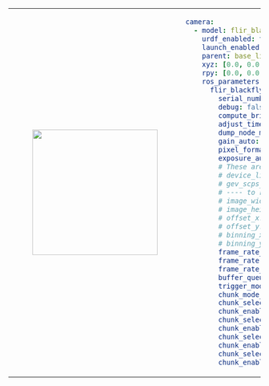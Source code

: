 <table>
<tr>
<td>
<center>
<figure>
    <img src={require("./img/flir_blackfly.png").default} width="250" />
</figure>
</center>
</td>
<td>

```yaml
camera:
  - model: flir_blackfly
    urdf_enabled: true
    launch_enabled: true
    parent: base_link
    xyz: [0.0, 0.0, 0.0]
    rpy: [0.0, 0.0, 0.0]
    ros_parameters:
      flir_blackfly:
        serial_number: ''
        debug: false
        compute_brightness: false
        adjust_timestamp: true
        dump_node_map: false
        gain_auto: Continuous
        pixel_format: BayerRG8
        exposure_auto: Continuous
        # These are useful for GigE cameras
        # device_link_throughput_limit: 380000000
        # gev_scps_packet_size: 9000
        # ---- to reduce the sensor width and shift the crop
        # image_width: 1408
        # image_height: 1080
        # offset_x: 16
        # offset_y: 0
        # binning_x: 1
        # binning_y: 1
        frame_rate_auto: Off
        frame_rate: 40.0
        frame_rate_enable: true
        buffer_queue_size: 1
        trigger_mode: Off
        chunk_mode_active: true
        chunk_selector_frame_id: FrameID
        chunk_enable_frame_id: true
        chunk_selector_exposure_time: ExposureTime
        chunk_enable_exposure_time: true
        chunk_selector_gain: Gain
        chunk_enable_gain: true
        chunk_selector_timestamp: Timestamp
        chunk_enable_timestamp: true
```
</td>
</tr>
</table>
